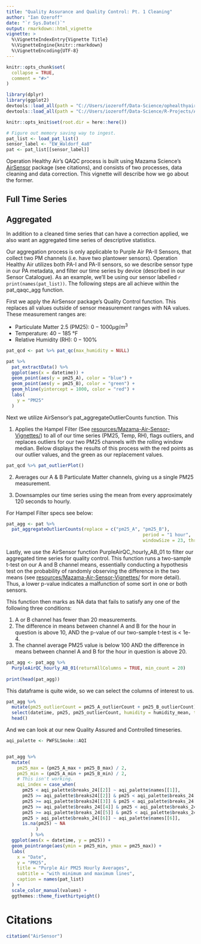 ```yaml
---
title: "Quality Assurance and Quality Control: Pt. 1 Cleaning"
author: "Ian Ozeroff"
date: "`r Sys.Date()`"
output: rmarkdown::html_vignette
vignette: >
  %\VignetteIndexEntry{Vignette Title}
  %\VignetteEngine{knitr::rmarkdown}
  %\VignetteEncoding{UTF-8}
---
```

```r
knitr::opts_chunk$set(
  collapse = TRUE,
  comment = "#>"
)

library(dplyr)
library(ggplot2)
devtools::load_all(path = "C://Users/iozeroff/Data-Science/ophealthyair")
devtools::load_all(path = "C://Users/iozeroff/Data-Science/R-Projects/AirSensor")

knitr::opts_knit$set(root.dir = here::here())
```


```r
# Figure out memory saving way to ingest. 
pat_list <- load_pat_list()
sensor_label <- "EW_Waldorf_4a8"
pat <- pat_list[[sensor_label]]
```


Operation Healthy Air's QAQC process is built using Mazama Science's [AirSensor](https://github.com/MazamaScience/AirSensor) package (see citations), and consists of two processes, data cleaning and data correction. This vignette will describe how we go about the former. 


## Full Time Series


## Aggregated

In addition to a cleaned time series that can have a correction applied, we also want an aggregated time series of descriptive statistics.


Our aggregation process is only applicable to Purple Air PA-II Sensors, that collect two PM channels (i.e. have two plantower sensors). Operation Healthy Air utilizes both PA-I and PA-II sensors, so we describe sensor type in our PA metadata, and filter our time series by device (described in our Sensor Catalogue). As an example, we'll be using our sensor labelled `r print(names(pat_list))`. The following steps are all achieve within the pat_qaqc_agg function. 

First we apply the AirSensor package's Quality Control function. This replaces all values outside of sensor measurement ranges with NA values. These measurement ranges are:

* Particulate Matter 2.5 (PM25): $0-1000μg/m^3$
* Temperature: $40-185$ &deg;F
* Relative Humidity (RH): $0-100$%

```r
pat_qcd <- pat %>% pat_qc(max_humidity = NULL)

pat %>% 
  pat_extractData() %>% 
  ggplot(aes(x = datetime)) +
  geom_point(aes(y = pm25_A), color = "blue") +
  geom_point(aes(y = pm25_B), color = "green") +
  geom_hline(yintercept = 1000, color = "red") +
  labs(
    y = "PM25"
  )
```

Next we utilize AirSensor's pat_aggregateOutlierCounts function. This 

1. Applies the Hampel Filter (See [resources/Mazama-Air-Sensor-Vignettes/](outlier_detection.html)) to all of our time series (PM25, Temp, RH), flags outliers, and replaces outliers for our two PM25 channels with the rolling window median. Below displays the results of this process with the red points as our outlier values, and the green as our replacement values. 

```r
pat_qcd %>% pat_outlierPlot()


```

2. Averages our A & B Particulate Matter channels, giving us a single PM25 measurement.
 
3. Downsamples our time series using the mean from every approximately 120 seconds to hourly.
 
For Hampel Filter specs see below:

```r
pat_agg <- pat %>%
  pat_aggregateOutlierCounts(replace = c("pm25_A", "pm25_B"), 
                                                   period = "1 hour",
                                                   windowSize = 23, thresholdMin = 8)
```

Lastly, we use the AirSensor function PurpleAirQC_hourly_AB_01 to filter our aggregated time series for quality control. This function runs a two-sample t-test on our A and B channel means, essentially conducting a hypothesis test on the probability of randomly observing the difference in the two means (see [resources/Mazama-Air-Sensor-Vignettes/](purpleair_qc.html) for more detail). Thus, a lower p-value indicates a malfunction of some sort in one or both sensors.

This function then marks as NA data that fails to satisfy any one of the following three conditions:

1. A or B channel has fewer than 20 measurements.
2. The  difference in means between channel A and B for the hour in question is above 10, AND the p-value of our two-sample t-test is < 1e-4.
3. The channel average PM25 value is below 100 AND the difference in means between channel A and B for the hour in question is above 20.


```r
pat_agg <- pat_agg %>% 
  PurpleAirQC_hourly_AB_01(returnAllColumns = TRUE, min_count = 20)
  
print(head(pat_agg))
```

This dataframe is quite wide, so we can select the columns of interest to us.
```r

pat_agg %>%
  mutate(pm25_outlierCount = pm25_A_outlierCount + pm25_B_outlierCount) %>% 
  select(datetime, pm25, pm25_outlierCount, humidity = humidity_mean, temperature = temperature_mean) %>% 
  head()

```

And we can look at our new Quality Assured and Controlled timeseries.

```r
aqi_palette <- PWFSLSmoke::AQI


pat_agg %>% 
  mutate(
    pm25_max = (pm25_A_max + pm25_B_max) / 2,
    pm25_min = (pm25_A_min + pm25_B_min) / 2,
    # This isn't working.
    aqi_index = case_when(
      pm25 < aqi_palette$breaks_24[[2]] ~ aqi_palette$names[[1]],
      pm25 >= aqi_palette$breaks24[[2]] & pm25 < aqi_palette$breaks_24[[3]] ~ aqi_palette$names[[2]],
      pm25 >= aqi_palette$breaks24[[3]] & pm25 < aqi_palette$breaks_24[[4]] ~ aqi_palette$names[[3]],
      pm25 >= aqi_palette$breaks_24[[4]] & pm25 < aqi_palette$breaks_24[[5]] ~ aqi_palette$names[[4]],
      pm25 >= aqi_palette$breaks_24[[5]] & pm25 < aqi_palette$breaks_24[[6]] ~ aqi_palette$names[[5]],
      pm25 > aqi_palette$breaks_24[[6]] ~ aqi_palette$names[[6]],
      is.na(pm25) ~ NA
           )
         ) %>%
  ggplot(aes(x = datetime, y = pm25)) +
  geom_pointrange(aes(ymin = pm25_min, ymax = pm25_max)) +
  labs(
    x = "Date",
    y = "PM25",
    title = "Purple Air PM25 Hourly Averages",
    subtitle = "with minimum and maximum lines",
    caption = names(pat_list)    
  ) +
  scale_color_manual(values) +
  ggthemes::theme_fivethirtyeight()
```



# Citations
```r

citation("AirSensor")


```





